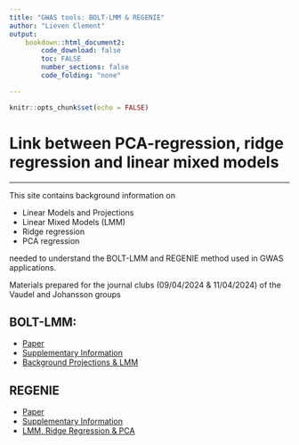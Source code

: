 ```yaml
---
title: "GWAS tools: BOLT-LMM & REGENIE"
author: "Lieven Clement"
output:
    bookdown::html_document2:
        code_download: false
        toc: FALSE
        number_sections: false
        code_folding: "none"

---
```


```r
knitr::opts_chunk$set(echo = FALSE)
```

# Link between PCA-regression, ridge regression and linear mixed models
***

This site contains background information on 

- Linear Models and Projections
- Linear Mixed Models (LMM)
- Ridge regression
- PCA regression 

needed to understand the BOLT-LMM and REGENIE method used in GWAS applications. 

Materials prepared for the journal clubs (09/04/2024 & 11/04/2024) of the Vaudel and Johansson groups

## BOLT-LMM: 

- [Paper](https://www.nature.com/articles/ng.3190)
- [Supplementary Information](https://static-content.springer.com/esm/art%3A10.1038%2Fng.3190/MediaObjects/41588_2015_BFng3190_MOESM5_ESM.pdf)
- [Background Projections & LMM](boltLmm.html)

## REGENIE

- [Paper](https://www.nature.com/articles/s41588-021-00870-7)
- [Supplementary Information](https://static-content.springer.com/esm/art%3A10.1038%2Fs41588-021-00870-7/MediaObjects/41588_2021_870_MOESM1_ESM.pdf)
- [LMM, Ridge Regression & PCA](regenie.html)

$\quad$



